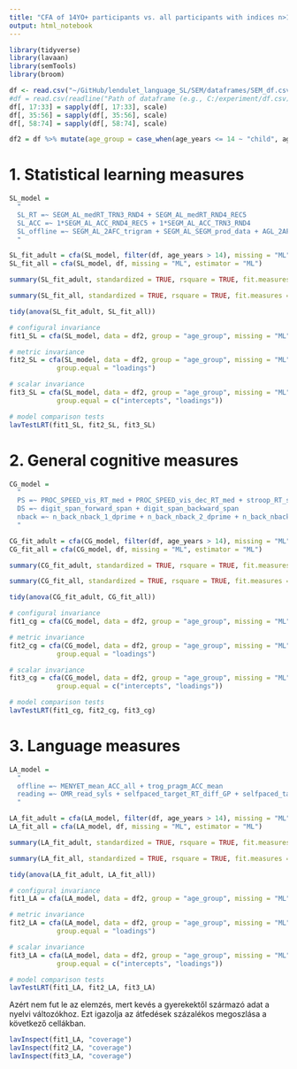 ```yaml
---
title: "CFA of 14YO+ participants vs. all participants with indices n>100"
output: html_notebook
---
```


```r
library(tidyverse)
library(lavaan)
library(semTools)
library(broom)
```

```r
df <- read.csv("~/GitHub/lendulet_language_SL/SEM/dataframes/SEM_df.csv")
#df = read.csv(readline("Path of dataframe (e.g., C:/experiment/df.csv): "))
df[, 17:33] = sapply(df[, 17:33], scale)
df[, 35:56] = sapply(df[, 35:56], scale)
df[, 58:74] = sapply(df[, 58:74], scale)
```

```r
df2 = df %>% mutate(age_group = case_when(age_years <= 14 ~ "child", age_years > 14 ~ "adult"))
```


# 1. Statistical learning measures

```r
SL_model =
  "
  SL_RT =~ SEGM_AL_medRT_TRN3_RND4 + SEGM_AL_medRT_RND4_REC5
  SL_ACC =~ 1*SEGM_AL_ACC_RND4_REC5 + 1*SEGM_AL_ACC_TRN3_RND4
  SL_offline =~ SEGM_AL_2AFC_trigram + SEGM_AL_SEGM_prod_data + AGL_2AFC_phr + AGL_2AFC_sent + AGL_prod
  "
```

```r
SL_fit_adult = cfa(SL_model, filter(df, age_years > 14), missing = "ML", estimator = "ML")
SL_fit_all = cfa(SL_model, df, missing = "ML", estimator = "ML")
```

```r
summary(SL_fit_adult, standardized = TRUE, rsquare = TRUE, fit.measures = TRUE)
```

```r
summary(SL_fit_all, standardized = TRUE, rsquare = TRUE, fit.measures = TRUE)
```

```r
tidy(anova(SL_fit_adult, SL_fit_all))
```


```r

# configural invariance
fit1_SL = cfa(SL_model, data = df2, group = "age_group", missing = "ML", estimator = "ML")

# metric invariance
fit2_SL = cfa(SL_model, data = df2, group = "age_group", missing = "ML", estimator = "ML",
            group.equal = "loadings")

# scalar invariance
fit3_SL = cfa(SL_model, data = df2, group = "age_group", missing = "ML", estimator = "ML",
            group.equal = c("intercepts", "loadings"))

# model comparison tests
lavTestLRT(fit1_SL, fit2_SL, fit3_SL)
```

# 2. General cognitive measures

```r
CG_model =
  "
  PS =~ PROC_SPEED_vis_RT_med + PROC_SPEED_vis_dec_RT_med + stroop_RT_score + simon_RT_score
  DS =~ digit_span_forward_span + digit_span_backward_span
  nback =~ n_back_nback_1_dprime + n_back_nback_2_dprime + n_back_nback_3_dprime
  "
```

```r
CG_fit_adult = cfa(CG_model, filter(df, age_years > 14), missing = "ML", estimator = "ML")
CG_fit_all = cfa(CG_model, df, missing = "ML", estimator = "ML")
```

```r
summary(CG_fit_adult, standardized = TRUE, rsquare = TRUE, fit.measures = TRUE)
```

```r
summary(CG_fit_all, standardized = TRUE, rsquare = TRUE, fit.measures = TRUE)
```

```r
tidy(anova(CG_fit_adult, CG_fit_all))
```

```r

# configural invariance
fit1_cg = cfa(CG_model, data = df2, group = "age_group", missing = "ML", estimator = "ML")

# metric invariance
fit2_cg = cfa(CG_model, data = df2, group = "age_group", missing = "ML", estimator = "ML",
            group.equal = "loadings")

# scalar invariance
fit3_cg = cfa(CG_model, data = df2, group = "age_group", missing = "ML", estimator = "ML",
            group.equal = c("intercepts", "loadings"))

# model comparison tests
lavTestLRT(fit1_cg, fit2_cg, fit3_cg)
```



# 3. Language measures

```r
LA_model =
  "
  offline =~ MENYET_mean_ACC_all + trog_pragm_ACC_mean
  reading =~ OMR_read_syls + selfpaced_target_RT_diff_GP + selfpaced_target_RT_diff_sertes
  "
```

```r
LA_fit_adult = cfa(LA_model, filter(df, age_years > 14), missing = "ML", estimator = "ML")
LA_fit_all = cfa(LA_model, df, missing = "ML", estimator = "ML")
```

```r
summary(LA_fit_adult, standardized = TRUE, rsquare = TRUE, fit.measures = TRUE)
```

```r
summary(LA_fit_all, standardized = TRUE, rsquare = TRUE, fit.measures = TRUE)
```

```r
tidy(anova(LA_fit_adult, LA_fit_all))
```


```r

# configural invariance
fit1_LA = cfa(LA_model, data = df2, group = "age_group", missing = "ML", estimator = "ML")

# metric invariance
fit2_LA = cfa(LA_model, data = df2, group = "age_group", missing = "ML", estimator = "ML",
            group.equal = "loadings")

# scalar invariance
fit3_LA = cfa(LA_model, data = df2, group = "age_group", missing = "ML", estimator = "ML",
            group.equal = c("intercepts", "loadings"))

# model comparison tests
lavTestLRT(fit1_LA, fit2_LA, fit3_LA)
```
Azért nem fut le az elemzés, mert kevés a gyerekektől származó adat a nyelvi változókhoz. Ezt igazolja az átfedések százalékos megoszlása a következő cellákban.

```r
lavInspect(fit1_LA, "coverage")
lavInspect(fit2_LA, "coverage")
lavInspect(fit3_LA, "coverage")
```

